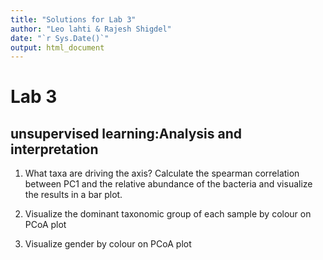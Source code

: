 ```yaml
---
title: "Solutions for Lab 3"
author: "Leo lahti & Rajesh Shigdel"
date: "`r Sys.Date()`"
output: html_document
---
```




# Lab 3 
         
                
## unsupervised learning:Analysis and interpretation 

 1. What taxa are driving the axis? Calculate the spearman correlation between PC1 and the relative abundance of the bacteria and visualize the results in a     bar plot.


 2. Visualize the dominant taxonomic group of each sample by colour on PCoA plot 

 3. Visualize gender by colour on PCoA plot 




